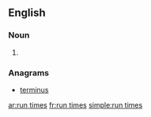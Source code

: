 ==English==

===Noun===
{{head|en|plural}}

# {{plural of|run time|lang=en|nocat=1}}

===Anagrams===
* [[terminus#English|terminus]]

[[ar:run times]]
[[fr:run times]]
[[simple:run times]]